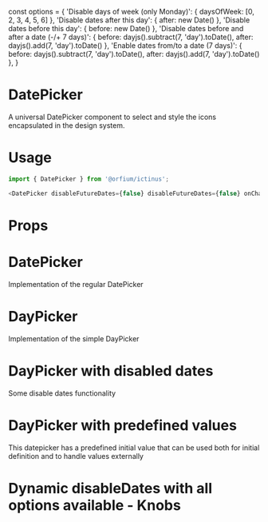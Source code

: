 const options = {
  'Disable days of week (only Monday)': { daysOfWeek: [0, 2, 3, 4, 5, 6] },
  'Disable dates after this day': { after: new Date() },
  'Disable dates before this day': { before: new Date() },
  'Disable dates before and after a date (-/+ 7 days)': { before: dayjs().subtract(7, 'day').toDate(), after: dayjs().add(7, 'day').toDate() },
  'Enable dates from/to a date (7 days)': { before: dayjs().subtract(7, 'day').toDate(), after: dayjs().add(7, 'day').toDate() },
}

<Meta title="Design System/DatePicker" component={DatePicker} />

# DatePicker

A universal DatePicker component to select and style the icons encapsulated in the design system.

# Usage

```js
import { DatePicker } from '@orfium/ictinus';

<DatePicker disableFutureDates={false} disableFutureDates={false} onChange={console.log} />;
```

# Props

<Props of={DatePicker} />

# DatePicker

Implementation of the regular DatePicker

<Preview>
  <Story name="DatePicker">
    <DatePicker isRangePicker />
  </Story>
</Preview>

# DayPicker

Implementation of the simple DayPicker

<Preview>
  <Story name="DayPicker">
    <DatePicker />
  </Story>
</Preview>

# DayPicker with disabled dates

Some disable dates functionality

<Preview>
  <Story name="DayPicker with disabled dates">
    <DatePicker
      disableDates={[
        dayjs()
          .add(1, 'day')
          .toDate(),
        { daysOfWeek: [0, 6] },
      ]}
    />
  </Story>
</Preview>

# DayPicker with predefined values

This datepicker has a predefined initial value that can be used both for initial definition and to handle values externally

<Preview>
  <Story name="DayPicker with predefined values">
    <DatePicker
      value={{
        to: dayjs()
          .add(11, 'day')
          .toDate(),
        from: dayjs()
          .add(1, 'day')
          .toDate(),
      }}
      disableDates={[{ daysOfWeek: [0, 2, 3, 4, 5, 6] }]}
    />
  </Story>
</Preview>


# Dynamic disableDates with all options available - Knobs
<Preview>
  <Story name="Dynamic disableDates with all options available - Knobs" parameters={{ decorators: [withKnobs] }}>
    <DatePicker disableDates={select('disableDates', options, options[0])} />
  </Story>
</Preview>
